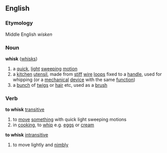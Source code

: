 ==English==
===Etymology===
Middle English ''wisken''

===Noun===
'''whisk''' ([[whisks]])

# a [[quick]], [[light]] [[sweeping]] [[motion]]
# a [[kitchen]] [[utensil]], made from [[stiff]] [[wire]] [[loops]] fixed to a [[handle]], used for whipping (or a [[mechanical]] [[device]] with the same [[function]])
# a [[bunch]] of [[twigs]] or [[hair]] etc, used as a [[brush]]

===Verb===
'''to whisk''' [[transitive]]
# to [[move]] [[something]] with quick light sweeping motions
# in [[cooking]], to [[whip]] e.g. [[egg]]s or [[cream]]

'''to whisk''' [[intransitive]]
# to move lightly and [[nimble|nimbly]]